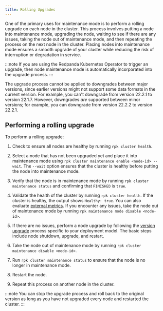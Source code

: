 ```yaml
---
title: Rolling Upgrades
---
```


<head>
    <meta name="title" content="Rolling Upgrades | Redpanda Docs"/>
    <meta name="description" content="One of the primary uses for maintenance mode is to perform a rolling upgrade on each node in the cluster."/>
</head>

One of the primary uses for maintenance mode is to perform a rolling upgrade on each node in the cluster. This process involves putting a node into maintenance mode, upgrading the node, waiting to see if there are any issues, taking the node out of maintenance mode, and then repeating the process on the next node in the cluster. Placing nodes into maintenance mode ensures a smooth upgrade of your cluster while reducing the risk of interruption or degradation in service.

:::note
If you are using the Redpanda Kubernetes Operator to trigger an upgrade, then node maintenance mode is automatically incorporated into the upgrade process.
:::

The upgrade process cannot be applied to downgrades between major versions, since earlier versions might not support some data formats in the current version. For example, you can't downgrade from version 22.2.1 to version 22.1.7. However, downgrades _are_ supported between minor versions; for example, you can downgrade from version 22.2.2 to version 22.2.1.

## Performing a rolling upgrade

To perform a rolling upgrade:

1. Check to ensure all nodes are healthy by running `rpk cluster health`.
2. Select a node that has not been upgraded yet and place it into maintenance mode using `rpk cluster maintenance enable <node-id> --wait`. The `--wait` option ensures that the cluster is healthy before putting the node into maintenance mode.
3. Verify that the node is in maintenance mode by running `rpk cluster maintenance status` and confirming  that `FINISHED` is `true`.

4. Validate the health of the cluster by running `rpk cluster health`. If the cluster is healthy, the output shows `Healthy: true`. You can also evaluate [external metrics](../../cluster-administration/monitoring). If you encounter any issues, take the node out of maintenance mode by running `rpk maintenance mode disable <node-id>`.
5. If there are no issues, perform a node upgrade by following the [version upgrade](../../install-upgrade/version-upgrade/) process specific to your deployment model. The basic steps include node shutdown, upgrade, and restart.
6. Take the node out of maintenance mode by running `rpk cluster maintenance disable <node-id>`.
7. Run `rpk cluster maintenance status` to ensure that the node is no longer in maintenance mode.
8. Restart the node.
9. Repeat this process on another node in the cluster.

:::note
You can stop the upgrade process and roll back to the original version as long as you have not upgraded every node and restarted the cluster.
:::